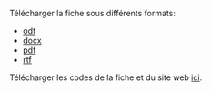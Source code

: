 
Télécharger la fiche sous différents formats:

- [odt](https://github.com/priviere/module_figures_images_photos/releases/download/v5/module_figures_images_photos.odt)
- [docx](https://github.com/priviere/module_figures_images_photos/releases/download/v5/module_figures_images_photos.docx)
- [pdf](https://github.com/priviere/module_figures_images_photos/releases/download/v5/module_figures_images_photos.pdf)
- [rtf](https://github.com/priviere/module_figures_images_photos/releases/download/v5/module_figures_images_photos.rtf)

Télécharger les codes de la fiche et du site web [ici](https://github.com/priviere/module_figures_images_photos).

